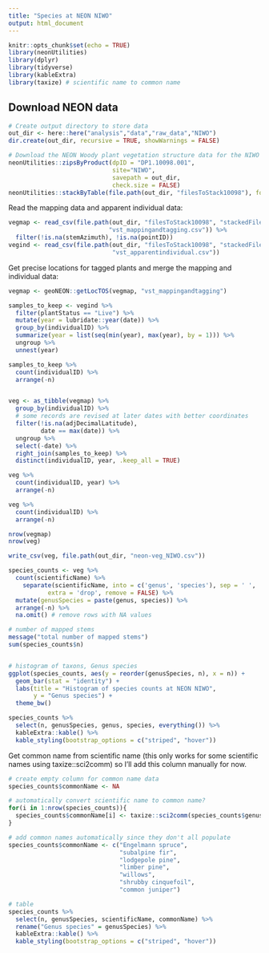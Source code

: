 ```yaml
---
title: "Species at NEON NIWO"
output: html_document
---
```


```r
knitr::opts_chunk$set(echo = TRUE)
library(neonUtilities)
library(dplyr)
library(tidyverse)
library(kableExtra)
library(taxize) # scientific name to common name
```

## Download NEON data

```r
# Create output directory to store data
out_dir <- here::here("analysis","data","raw_data","NIWO")
dir.create(out_dir, recursive = TRUE, showWarnings = FALSE)

# Download the NEON Woody plant vegetation structure data for the NIWO site
neonUtilities::zipsByProduct(dpID = "DP1.10098.001",
                             site="NIWO",
                             savepath = out_dir,
                             check.size = FALSE)
neonUtilities::stackByTable(file.path(out_dir, "filesToStack10098"), folder = TRUE)
```

Read the mapping data and apparent individual data:

```r
vegmap <- read_csv(file.path(out_dir, "filesToStack10098", "stackedFiles", 
                            "vst_mappingandtagging.csv")) %>%
  filter(!is.na(stemAzimuth), !is.na(pointID))
vegind <- read_csv(file.path(out_dir, "filesToStack10098", "stackedFiles",
                             "vst_apparentindividual.csv"))
```

Get precise locations for tagged plants and merge the mapping and individual data:

```r
vegmap <- geoNEON::getLocTOS(vegmap, "vst_mappingandtagging")

samples_to_keep <- vegind %>%
  filter(plantStatus == "Live") %>%
  mutate(year = lubridate::year(date)) %>%
  group_by(individualID) %>%
  summarize(year = list(seq(min(year), max(year), by = 1))) %>%
  ungroup %>%
  unnest(year)

samples_to_keep %>%
  count(individualID) %>%
  arrange(-n)


veg <- as_tibble(vegmap) %>%
  group_by(individualID) %>%
  # some records are revised at later dates with better coordinates
  filter(!is.na(adjDecimalLatitude),
         date == max(date)) %>%
  ungroup %>%
  select(-date) %>%
  right_join(samples_to_keep) %>%
  distinct(individualID, year, .keep_all = TRUE)

veg %>%
  count(individualID, year) %>%
  arrange(-n)

veg %>%
  count(individualID) %>%
  arrange(-n)

nrow(vegmap)
nrow(veg)
```
```r
write_csv(veg, file.path(out_dir, "neon-veg_NIWO.csv"))
```


```r
species_counts <- veg %>%
  count(scientificName) %>%
    separate(scientificName, into = c('genus', 'species'), sep = ' ',
           extra = 'drop', remove = FALSE) %>%
  mutate(genusSpecies = paste(genus, species)) %>%
  arrange(-n) %>%
  na.omit() # remove rows with NA values

# number of mapped stems
message("total number of mapped stems")
sum(species_counts$n)


# histogram of taxons, Genus species
ggplot(species_counts, aes(y = reorder(genusSpecies, n), x = n)) + 
  geom_bar(stat = "identity") + 
  labs(title = "Histogram of species counts at NEON NIWO",
       y = "Genus species") + 
  theme_bw() 
```

```r
species_counts %>% 
  select(n, genusSpecies, genus, species, everything()) %>% 
  kableExtra::kable() %>%
  kable_styling(bootstrap_options = c("striped", "hover"))
```

Get common name from scientific name (this only works for some scientific names using taxize::sci2comm) so I'll add this column manually for now.

```r
# create empty column for common name data
species_counts$commonName <- NA

# automatically convert scientific name to common name?
for(i in 1:nrow(species_counts)){
  species_counts$commonName[i] <- taxize::sci2comm(species_counts$genusSpecies[i])
}

# add common names automatically since they don't all populate
species_counts$commonName <- c("Engelmann spruce", 
                               "subalpine fir", 
                               "lodgepole pine",
                               "limber pine",
                               "willows",
                               "shrubby cinquefoil",
                               "common juniper")

# table 
species_counts %>% 
  select(n, genusSpecies, scientificName, commonName) %>% 
  rename("Genus species" = genusSpecies) %>%
  kableExtra::kable() %>%
  kable_styling(bootstrap_options = c("striped", "hover"))
```

